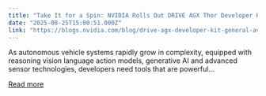 ```yaml
---
title: "Take It for a Spin: NVIDIA Rolls Out DRIVE AGX Thor Developer Kit to World’s Automotive Developers"
date: "2025-08-25T15:00:51.000Z"
link: "https://blogs.nvidia.com/blog/drive-agx-developer-kit-general-availability/"
---
```


As autonomous vehicle systems rapidly grow in complexity, equipped with reasoning vision language action models, generative AI and advanced sensor technologies, developers need tools that are powerful...

[Read more](https://blogs.nvidia.com/blog/drive-agx-developer-kit-general-availability/)
